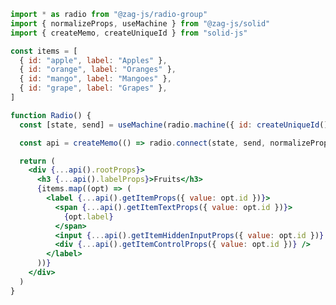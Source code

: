 ```jsx
import * as radio from "@zag-js/radio-group"
import { normalizeProps, useMachine } from "@zag-js/solid"
import { createMemo, createUniqueId } from "solid-js"

const items = [
  { id: "apple", label: "Apples" },
  { id: "orange", label: "Oranges" },
  { id: "mango", label: "Mangoes" },
  { id: "grape", label: "Grapes" },
]

function Radio() {
  const [state, send] = useMachine(radio.machine({ id: createUniqueId() }))

  const api = createMemo(() => radio.connect(state, send, normalizeProps))

  return (
    <div {...api().rootProps}>
      <h3 {...api().labelProps}>Fruits</h3>
      {items.map((opt) => (
        <label {...api().getItemProps({ value: opt.id })}>
          <span {...api().getItemTextProps({ value: opt.id })}>
            {opt.label}
          </span>
          <input {...api().getItemHiddenInputProps({ value: opt.id })} />
          <div {...api().getItemControlProps({ value: opt.id })} />
        </label>
      ))}
    </div>
  )
}
```
